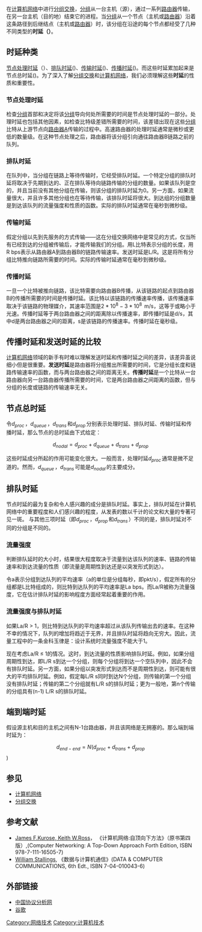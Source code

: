 在[[计算机网络|计算机网络]]中进行[[分组交换|分组交换]]，[[分组|分组]]从一台主机（源），通过一系列[[路由器|路由器]]传输，在另一台主机（目的地）结束它的进程。当[[分组|分组]]从一个节点（主机或[[路由器|路由器]]）沿着这条路径到后继结点（主机或[[路由器|路由器]]）时，该分组在沿途的每个节点都经受了几种不同类型的'''时延（{{lang|en|Delay}}）'''。

==时延种类==
[[节点处理时延|节点处理时延]]（{{lang|en|Nodal Processing Delay}}）、[[排队时延|排队时延]]({{lang|en|Queuing Delay}})、[[传输时延|传输时延]]({{lang|en|Transmission Delay}})、[[传播时延|传播时延]]({{lang|en|Propagation}})。而这些时延累加起来是节点总时延({{lang|en|Total Nodal Delay}})。为了深入了解[[分组交换|分组交换]]和[[计算机网络|计算机网络]]，我们必须理解这些'''时延'''的性质和重要性。

===节点处理时延===
检查[[分组|分组]]首部和决定将该[[分组|分组]]导向何处所需要的时间是节点处理时延的一部分。处理时延也包括其他因素，如检查比特级差错所需要的时间，该差错出现在这些[[分组|分组]]比特从上游节点向[[路由器|路由器]]A传输的过程中。高速路由器的处理时延通常是微秒或更低的数量级。在这种节点处理之后，路由器将该分组引向通往路由器B链路之前的队列。

===排队时延===
在队列中，当分组在链路上等待传输时，它经受排队时延。一个特定分组的排队时延将取决于先期到达的、正在排队等待向链路传输的分组的数量。如果该队列是空的，并且当前没有其他分组在传输，则该分组的排队时延为0。另一方面，如果流量很大，并且许多其他分组也在等待传输，该排队时延将很大。到达组的分组数量是到达该队列的流量强度和性质的函数。实际的排队时延通常在毫秒到微秒级。

===传输时延===
假定分组以先到先服务的方式传输——这在分组交换网络中是常见的方式，仅当所有已经到达的分组被传输后，才能传输我们的分组。用L比特表示分组的长度，用R bps表示从路由器A到路由器B的链路传输速率。发送时延是L/R。这是将所有分组比特推向链路所需要的时间。实际的传输时延通常在毫秒到微秒级。

===传播时延===
一旦一个比特被推向链路，该比特需要向路由器B传播，从该链路的起点到路由器B的传播所需要的时间是传播时延。该比特以该链路的传播速率传播，该传播速率取决于该链路的物理媒介，其速率范围是<math>2*10^8-3*10^8\,</math> m/s，这等于或略小于光速。传播时延等于两台路由器之间的距离除以传播速率，即传播时延是d/s，其中d是两台路由器之间的距离，s是该链路的传播速率。传播时延在毫秒级。

==传播时延和发送时延的比较==
[[计算机网络|计算机网络]]领域的新手有时难以理解发送时延和传播时延之间的差异，该差异虽说细小但是很重要。'''发送时延'''是路由器将分组推出所需要的时间，它是分组长度和链路传输速率的函数，而与两台路由器之间的距离无关。'''传播时延'''是一个比特从一台路由器向另一台路由器传播所需要的时间，它是两台路由器之间距离的函数，但与分组的长度或链路的传输速率无关。

==节点总时延==
令<math>d_{proc}\,</math>，<math>d_{queue}\,</math>，<math>d_{trans}\,</math>和<math>d_{prop}\,</math>分别表示处理时延、排队时延、传输时延和传播时延，那么节点的总时延由下式给定：

::<math>d_{nodal} = d_{proc} + d_{queue} + d_{trans} + d_{prop}\,</math>

这些时延成分所起的作用可能变化很大。一般而言，处理时延<math>d_{proc}\,</math>通常是微不足道的。然而，<math>d_{queue}\,</math>，<math>d_{trans}\,</math>可能是<math>d_{nodal}\,</math>的主要成分。

==排队时延==
节点时延的最为复杂和令人感兴趣的成分是排队时延。事实上，排队时延在计算机网络中的重要程度和人们感兴趣的程度，从发表的数以千计的论文和大量的专著可见一斑。
与其他三项时延（即<math>d_{proc}\,</math>，<math>d_{prop}\,</math>和<math>d_{trans}\,</math>）不同的是，排队时延对不同的分组是不同的。
===流量强度===
判断排队延时的大小时，结果很大程度取决于流量到达该队列的速率、链路的传输速率和到达流量的性质（即流量是周期性到达还是以突发形式到达）。

令a表示分组到达队列的平均速率（a的单位是分组每秒，即pkt/s），假定所有的分组都是L比特组成的，则比特到达队列的平均速率是La bps。而La/R被称为流量强度，它在估计排队时延的影响程度方面经常起着重要的作用。

===流量强度与排队时延===
如果La/R > 1，则比特到达队列的平均速率超过从该队列传输出去的速率。在这种不幸的情况下，队列的增加将趋近于无界，并且排队时延将趋向无穷大。因此，流量工程中的一条金科玉律是：设计系统时流量强度不能大于1。

现在考虑La/R ≤ 1的情况。这时，到达流量的性质影响排队时延。例如，如果分组周期性到达，即L/R s到达一个分组，则每个分组将到达一个空队列中，因此不会有排队时延。另一方面，如果分组以突发形式到达而不是周期性到达，则可能有很大的平均排队时延。例如，假定每L/R s同时到达N个分组，则传输的第一个分组没有排队时延；传输的第二个分组就有L/R s的排队时延；更为一般地，第n个传输的分组具有(n-1) L/R s的排队时延。
==端到端时延==
假设源主机和目的主机之间有N-1台路由器，并且该网络是无拥塞的。那么端到端时延为：

::<math>d_{end-end} = N (d_{proc} + d_{trans} + d_{prop}\,</math>)

==参见==
* [[计算机网络|计算机网络]]
* [[分组交换|分组交换]]

==参考文献==
{{reflist}}
* [[James_F.Kurose,_Keith_W.Ross|James F.Kurose, Keith W.Ross]]， 《计算机网络:自顶向下方法》（原书第四版）,(Computer Networking: A Top-Down Approach Forth Edition, ISBN 978-7-111-16505-7)
* [[William_Stallings|William Stallings]], 《数据与计算机通信》(DATA & COMPUTER COMMUNICATIONS, 6th Edt., ISBN 7-04-010043-6)

==外部链接==
* [http://www.cnpaf.net 中国协议分析网] {{Wayback|url=http://www.cnpaf.net/ |date=20160114134006 }}
* [http://www.google.com.hk 谷歌] {{Wayback|url=http://www.google.com.hk/ |date=20010922083310 }}

{{Computer Science}}
[[Category:网络技术|Category:网络技术]]
[[Category:计算机技术|Category:计算机技术]]